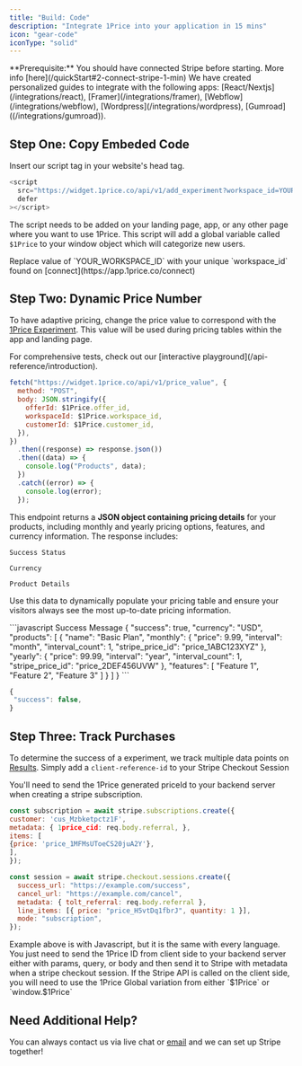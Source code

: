 ```yaml
---
title: "Build: Code"
description: "Integrate 1Price into your application in 15 mins"
icon: "gear-code"
iconType: "solid"
---
```


<Tip>
  **Prerequisite:** You should have connected Stripe before starting. More info
  [here](/quickStart#2-connect-stripe-1-min)
</Tip>

<Note>
  We have created personalized guides to integrate with the following apps:
  [React/Nextjs](/integrations/react), [Framer](/integrations/framer),
  [Webflow](/integrations/webflow), [Wordpress](/integrations/wordpress),
  [Gumroad]((/integrations/gumroad)).
</Note>

## Step One: Copy Embeded Code

Insert our script tag in your website's head tag.

```javascript
<script
  src="https://widget.1price.co/api/v1/add_experiment?workspace_id=YOUR_WORKSPACE_ID" // change Workspace ID
  defer
></script>
```

The script needs to be added on your landing page, app, or any other page where you want to use 1Price. This script will add a global variable called `$1Price` to your window object which will categorize new users.

<Warning>
  Replace value of `YOUR_WORKSPACE_ID` with your unique `workspace_id` found on
  [connect](https://app.1price.co/connect)
</Warning>

## Step Two: Dynamic Price Number

To have adaptive pricing, change the price value to correspond with the [1Price Experiment](/build/firstExp). This value will be used during pricing tables within the app and landing page.

<Tip>
  For comprehensive tests, check out our [interactive
  playground](/api-reference/introduction).
</Tip>

```javascript POST
fetch("https://widget.1price.co/api/v1/price_value", {
  method: "POST",
  body: JSON.stringify({
    offerId: $1Price.offer_id,
    workspaceId: $1Price.workspace_id,
    customerId: $1Price.customer_id,
  }),
})
  .then((response) => response.json())
  .then((data) => {
    console.log("Products", data);
  })
  .catch((error) => {
    console.log(error);
  });
```

This endpoint returns a **JSON object containing pricing details** for your products, including monthly and yearly pricing options, features, and currency information. The response includes:

`Success Status`

`Currency`

`Product Details`

Use this data to dynamically populate your pricing table and ensure your visitors always see the most up-to-date pricing information.

<AccordionGroup>
  <Accordion title="Sample Response" icon="code" iconType="solid">
  <CodeGroup>
   ```javascript Success Message
{
 "success": true,
 "currency": "USD",
 "products": [
   {
     "name": "Basic Plan",
     "monthly": {
       "price": 9.99,
       "interval": "month",
       "interval_count": 1,
       "stripe_price_id": "price_1ABC123XYZ"
      },
     "yearly": {
       "price": 99.99,
       "interval": "year",
       "interval_count": 1,
       "stripe_price_id": "price_2DEF456UVW"
      },
     "features": [
       "Feature 1",
       "Feature 2",
       "Feature 3"
      ]
    }
  ]
}
```

```javascript Failure Message
{
 "success": false,
}
```

</CodeGroup>
</Accordion>
</AccordionGroup>

## Step Three: Track Purchases

To determine the success of a experiment, we track multiple data points on [Results](/build/results). Simply add a `client-reference-id` to your Stripe Checkout Session

You'll need to send the 1Price generated priceId to your backend server when creating a stripe subscription.

```javascript Example Stripe Subscription
const subscription = await stripe.subscriptions.create({
customer: 'cus_Mzbketpctz1F',
metadata: { 1price_cid: req.body.referral, },
items: [
{price: 'price_1MFMsUToeCS20juA2Y'},
],
});

```

```javascript Example Stripe Checkout Session
const session = await stripe.checkout.sessions.create({
  success_url: "https://example.com/success",
  cancel_url: "https://example.com/cancel",
  metadata: { tolt_referral: req.body.referral },
  line_items: [{ price: "price_H5vtDq1fbrJ", quantity: 1 }],
  mode: "subscription",
});
```

<Note>
  Example above is with Javascript, but it is the same with every language. You
  just need to send the 1Price ID from client side to your backend server either
  with params, query, or body and then send it to Stripe with metadata when a
  stripe checkout session.
</Note>

<Tip>
  If the Stripe API is called on the client side, you will need to use the
  1Price Global variation from either `$1Price` or `window.$1Price`
</Tip>

## Need Additional Help?

You can always contact us via live chat or [email](hello@1price.co) and we can set up Stripe together!
